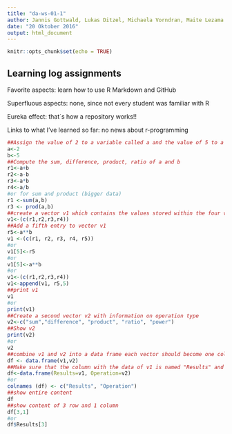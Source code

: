 ```yaml
---
title: "da-ws-01-1"
author: Jannis Gottwald, Lukas Ditzel, Michaela Vorndran, Maite Lezama Valdez, Alexander Jorns
date: "20 Oktober 2016"
output: html_document
---
```


```r
knitr::opts_chunk$set(echo = TRUE)
```

## Learning log assignments

Favorite aspects: learn how to use R Markdown and GitHub

Superfluous aspects: none, since not every student was familiar with R

Eureka effect: that´s how a repository works!!

Links to what I've learned so far: no news about r-programming

```r
##Assign the value of 2 to a variable called a and the value of 5 to a variable called b
a<-2
b<-5
##Compute the sum, difference, product, ratio of a and b
r1<-a+b
r2<-a-b
r3<-a*b
r4<-a/b
#or for sum and product (bigger data)
r1 <-sum(a,b)
r3 <- prod(a,b)
##create a vector v1 which contains the values stored within the four variables from step 2
v1<-(c(r1,r2,r3,r4))
##Add a fifth entry to vector v1 
r5<-a**b
v1 <-(c(r1, r2, r3, r4, r5))
#or
v1[5]<-r5
#or
v1[5]<-a**b
#or
v1<-(c(r1,r2,r3,r4))
v1<-append(v1, r5,5)
##print v1
v1
#or
print(v1)
##Create a second vector v2 with information on operation type
v2<-c("sum","difference", "product", "ratio", "power")
##Show v2 
print(v2)
#or
v2
##combine v1 and v2 into a data frame each vector should become one column
df <- data.frame(v1,v2)
##Make sure that the column with the data of v1 is named "Results" and v2 is named "Operation"
df<-data.frame(Results=v1, Operation=v2)
#or
colnames (df) <- c("Results", "Operation")
##show entire content
df
##show content of 3 row and 1 column
df[3,1]
#or
df$Results[3]

```
